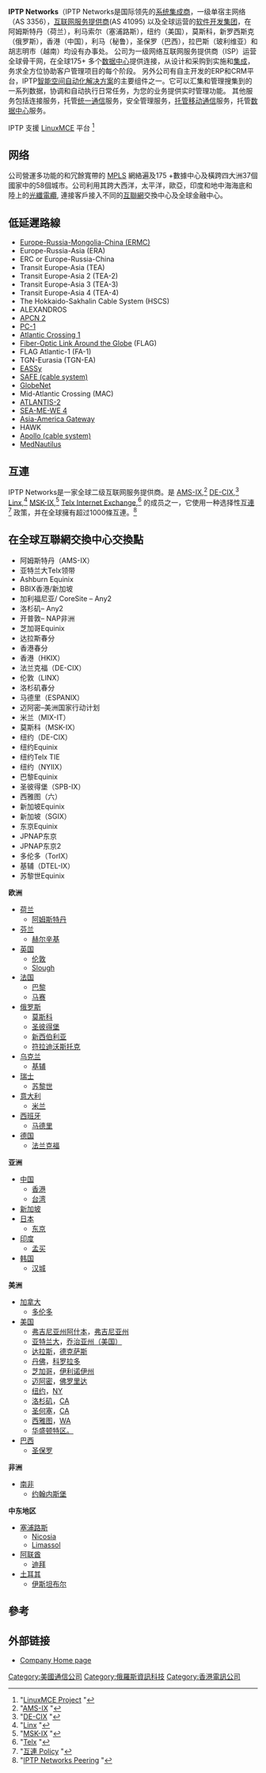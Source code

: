 {{roughtranslation|time=2018-09-18T05:07:50+00:00}}
{{copyedit|time=2019-11-02}}
{{TA
|G1=IT
}}
{{Infobox company
|name = IPTP Networks
|company_logo=<!-- 檔案不存在 File:IPTP Networks logo.png ，可從英文維基百科取得 -->
|type = [[私營企業|私營企業]]
|genre = 
|foundation = 1996
|founder = 
|location_city = [[阿姆斯特丹|阿姆斯特丹]]
|location_country = [[荷蘭|荷蘭]]
|location = |origins = |key_people = 
|area_served = [[塞浦路斯|塞浦路斯]], [[土耳其|土耳其]], [[德國|德國]], [[芬蘭|芬蘭]], [[法國|法國]], [[瑞士|瑞士]], [[意大利|意大利]], [[西班牙|西班牙]], [[俄羅斯|俄羅斯]], [[荷蘭|荷蘭]], [[英國|英國]], [[瑞典|瑞典]], [[烏克蘭|烏克蘭]], [[巴西|巴西]], [[美國|美國]], [[加拿大|加拿大]], [[南非|南非]], [[阿聯酋|阿聯酋]], [[新加坡|新加坡]], [[日本|日本]], [[台灣|台灣]], [[印度|印度]], [[香港|香港]], [[中國|中國]]
|industry = [[電信|電信]]
|products = {{Plainlist |
* [[托管服务|托管服务]]
* [[Internet_hosting_service|Hosting]]
* [[软件即服务|软件即服务]]
*[[以太網專線|以太網專線]]
*[[互聯網|互聯網]]
*[[分散式阻斷服務攻擊防禦|分散式阻斷服務攻擊防禦]]
*[[借道連外(Internet_transit)|借道連外(Internet transit)]]
*[[安全服務（電信）|安全服務（電信）]]
*[[Colocation_centre|託管]]
}}|revenue = |operating_income = |net_income = |num_employees = 51-200 |parent = |divisions = |subsid = |owner = |slogan = ''Better Network, not just a Bigger one.''|dissolved = |footnotes =  |homepage = http://www.iptp.com/ 
}}
'''IPTP Networks'''（IPTP Networks是国际领先的[[系统集成商|系统集成商]]，一级单宿主网络（AS 3356），[[互联网服务提供商|互联网服务提供商]](AS 41095) 以及全球运营的[[软件开发集团|软件开发集团]]，在阿姆斯特丹（荷兰），利马索尔（塞浦路斯），纽约（美国），莫斯科，新罗西斯克（俄罗斯），香港（中国），利马（秘鲁），圣保罗（巴西），拉巴斯（玻利维亚）和胡志明市（越南）均设有办事处。
公司为一级网络互联网服务提供商（ISP）运营全球骨干网，在全球175+ 多个[[数据中心|数据中心]]提供连接，从设计和采购到实施和[[集成|集成]]，务求全方位协助客户管理项目的每个阶段。
另外公司有自主开发的ERP和CRM平台，IPTP[[智能空间自动化解决方案|智能空间自动化解决方案]]的主要组件之一。它可以汇集和管理搜集到的一系列数据，协调和自动执行日常任务，为您的业务提供实时管理功能。 其他服务包括连接服务，托管[[统一通信|统一通信]]服务，安全管理服务，[[托管移动通信|托管移动通信]]服务，托管[[数据中心|数据中心]]服务。

IPTP 支援 [[LinuxMCE|LinuxMCE]] 平台 <ref name="LinuxMCE project">"[http://www.linuxmce.org LinuxMCE Project] {{Wayback|url=http://www.linuxmce.org/ |date=20200912175927 }}"</ref>

== 网络 ==

公司營運多功能的和冗餘寬帶的 [[MPLS|MPLS]] 網絡遍及175 +數據中心及橫跨四大洲37個國家中的58個城市。公司利用其跨大西洋，太平洋，歐亞，印度和地中海海底和陸上的[[光纖|光纖]][[電纜|電纜]], 連接客戶接入不同的[[互聯網|互聯網]]交換中心及全球金融中心。

== 低延遲路線 ==

* [[Europe-Russia-Mongolia-China_(ERMC)|Europe-Russia-Mongolia-China (ERMC)]]
* Europe-Russia-Asia (ERA)
* ERC or Europe-Russia-China
* Transit Europe-Asia (TEA)
* Transit Europe-Asia 2 (TEA-2) 
* Transit Europe-Asia 3 (TEA-3)
* Transit Europe-Asia 4 (TEA-4)
* The Hokkaido-Sakhalin Cable System (HSCS) 
* ALEXANDROS 
* [[APCN_2|APCN 2]] 
* [[PC-1|PC-1]]
* [[Atlantic_Crossing_1|Atlantic Crossing 1]] 
* [[Fiber-Optic_Link_Around_the_Globe|Fiber-Optic Link Around the Globe]] (FLAG)
* FLAG Atlantic-1 (FA-1) 
* TGN-Eurasia (TGN-EA)
* [[EASSy|EASSy]]
* [[SAFE_(cable_system)|SAFE (cable system)]]
* [[GlobeNet|GlobeNet]] 
* Mid-Atlantic Crossing (MAC)
* [[ATLANTIS-2|ATLANTIS-2]]
* [[SEA-ME-WE_4|SEA-ME-WE 4]] 
* [[Asia-America_Gateway|Asia-America Gateway]]
* HAWK
* [[Apollo_(cable_system)|Apollo (cable system)]] 
* [[MedNautilus|MedNautilus]]

== 互連 ==

IPTP Networks是一家全球二级互联网服务提供商。是 [[AMS-IX|AMS-IX]],<ref name="IPTP Networks on AMS-IXt">"[https://ams-ix.net/connected_parties# AMS-IX] {{Wayback|url=https://ams-ix.net/connected_parties |date=20160201212552 }}"</ref> [[DE-CIX|DE-CIX]],<ref name="IPTP Networks on DE-CIXt">"[https://www.de-cix.net/customers-partners/customers/de-cix-frankfurt DE-CIX] {{Wayback|url=https://www.de-cix.net/customers-partners/customers/de-cix-frankfurt |date=20160122124139 }}"</ref> [[London_Internet_Exchange|Linx]],<ref name="IPTP Networks on Linx">"[https://www.linx.net/about/memberlist/letter/I Linx] {{Wayback|url=https://www.linx.net/about/memberlist/letter/I |date=20100617030450 }}"</ref> [[MSK-IX|MSK-IX]],<ref name="IPTP Networks on MSK-IXt">"[http://www.msk-ix.ru/members/?org_oid=41670&lang=ru MSK-IX] {{Wayback|url=http://www.msk-ix.ru/members/?org_oid=41670&lang=ru |date=20170922114345 }}"</ref> [[Telx_Internet_Exchange|Telx Internet Exchange]],<ref name="IPTP Networks on Telx">"[http://tieatl-server1.telx.com/participants/nyc-table/ Telx] {{Wayback|url=http://tieatl-server1.telx.com/participants/nyc-table/ |date=20170922002558 }}"</ref> 的成员之一，它使用一种选择性[[互連|互連]] <ref name="IPTP Networks details at www.peeringdb.com">"[http://www.peeringdb.com/view.php?asn=41095 互連 Policy] {{Wayback|url=http://www.peeringdb.com/view.php?asn=41095 |date=20150924070415 }}"</ref> 政策，并在全球擁有超过1000條互連。<ref name="IPTP Networks peering">"[https://apps.db.ripe.net/search/query.html?form_type=simple&full_query_string=&searchtext=-T+aut-num+AS41095&do_search=Search#resultsAnchor IPTP Networks Peering] {{Wayback|url=https://apps.db.ripe.net/search/query.html?form_type=simple&full_query_string=&searchtext=-T+aut-num+AS41095&do_search=Search#resultsAnchor |date=20120826035426 }}"</ref>

== 在全球互聯網交換中心交換點 ==
*阿姆斯特丹（AMS-IX）
*亚特兰大Telx领带
* Ashburn Equinix
* BBIX香港/新加坡
*加利福尼亚/ CoreSite – Any2
*洛杉矶– Any2
*开普敦– NAP非洲
*芝加哥Equinix
*达拉斯春分
*香港春分
*香港（HKIX）
*法兰克福（DE-CIX）
*伦敦（LINX）
*洛杉矶春分
*马德里（ESPANIX）
*迈阿密–美洲国家行动计划
*米兰（MIX-IT）
*莫斯科（MSK-IX）
*纽约（DE-CIX）
*纽约Equinix
*纽约Telx TIE
*纽约（NYIIX）
*巴黎Equinix
*圣彼得堡（SPB-IX）
*西雅图（六）
*新加坡Equinix
*新加坡（SGIX）
*东京Equinix
* JPNAP东京
* JPNAP东京2
*多伦多（TorIX）
*基辅（DTEL-IX）
*苏黎世Equinix

'''欧洲'''

* [[荷兰|荷兰]]
** [[阿姆斯特丹|阿姆斯特丹]]
* [[芬兰|芬兰]]
**[[赫尔辛基|赫尔辛基]]
* [[英国|英国]]
**[[伦敦|伦敦]]
** [[Slough|Slough]]
* [[法国|法国]]
**[[巴黎|巴黎]]
** [[马赛|马赛]]
* [[俄罗斯|俄罗斯]]
**[[莫斯科|莫斯科]]
**[[圣彼得堡|圣彼得堡]]
** [[新西伯利亚|新西伯利亚]]
** [[符拉迪沃斯托克|符拉迪沃斯托克]]
* [[乌克兰|乌克兰]]
** [[基辅|基辅]]
* [[瑞士|瑞士]]
**[[苏黎世|苏黎世]]
* [[意大利|意大利]]
**[[米兰|米兰]]
* [[西班牙|西班牙]]
** [[马德里|马德里]]
* [[德国|德国]]
** [[法兰克福|法兰克福]]

'''亚洲'''

*[[中国|中国]]
**[[香港|香港]]
**[[台湾|台湾]]
*[[新加坡|新加坡]]
*[[日本|日本]]
**[[东京|东京]]
*[[印度|印度]]
** [[孟买|孟买]]
* [[韩国|韩国]]
**[[汉城|汉城]]

'''美洲'''

*[[加拿大|加拿大]]
** [[多伦多|多伦多]]
* [[美国|美国]]
** [[弗吉尼亚州阿什本|弗吉尼亚州阿什本]]，[[弗吉尼亚州|弗吉尼亚州]]
** [[亚特兰大|亚特兰大]]，[[乔治亚州（美国）|乔治亚州（美国）]]
** [[达拉斯|达拉斯]]，[[德克萨斯|德克萨斯]]
** [[丹佛|丹佛]]，[[科罗拉多|科罗拉多]]
** [[芝加哥|芝加哥]]，[[伊利诺伊州|伊利诺伊州]]
** [[迈阿密|迈阿密]]，[[佛罗里达州|佛罗里达]]
** [[纽约市|纽约]]，[[纽约（州）|NY]]
** [[洛杉矶|洛杉矶]]，[[加利福尼亚|CA]]
** [[加利福尼亚州圣何塞|圣何塞]]，[[加利福尼亚州|CA]]
** [[西雅图|西雅图]]，[[华盛顿（州）|WA]]
** [[华盛顿特区。|华盛顿特区。]]
* [[巴西|巴西]]
**[[圣保罗|圣保罗]]

'''非洲'''

*[[南非|南非]]
** [[约翰内斯堡|约翰内斯堡]]

'''中东地区'''

* [[塞浦路斯|塞浦路斯]]
** [[Nicosia|Nicosia]]
** [[Limassol|Limassol]]
* [[阿联酋|阿联酋]]
**[[迪拜|迪拜]]
* [[土耳其|土耳其]]
** [[伊斯坦布尔|伊斯坦布尔]]

== 參考 ==
{{reflist|30em}}

==外部链接==
* [http://www.iptp.com/ Company Home page]{{Wayback|url=http://www.iptp.com/ |date=20181009092637 }}

{{DEFAULTSORT:IPTP Networks}}
[[Category:美國通信公司|Category:美國通信公司]]
[[Category:俄羅斯資訊科技|Category:俄羅斯資訊科技]]
[[Category:香港電訊公司|Category:香港電訊公司]]
